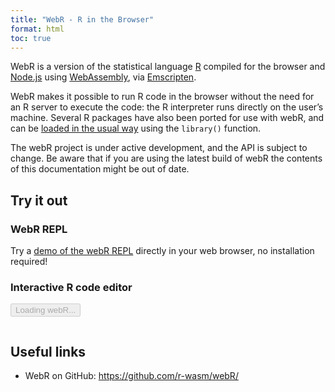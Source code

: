 ```yaml
---
title: "WebR - R in the Browser"
format: html
toc: true
---
```


WebR is a version of the statistical language [R](https://www.r-project.org/) compiled for the browser and [Node.js](https://nodejs.org/en/) using [WebAssembly](https://webassembly.org), via [Emscripten](https://emscripten.org/).

WebR makes it possible to run R code in the browser without the need for an R server to execute the code: the R interpreter runs directly on the user's machine. Several R packages have also been ported for use with webR, and can be [loaded in the usual way](packages.qmd) using the `library()` function.

::: callout-warning
The webR project is under active development, and the API is subject to change. Be aware that if you are using the latest build of webR the contents of this documentation might be out of date.
:::

## Try it out

### WebR REPL

Try a [demo of the webR REPL](https://webr.r-wasm.org/latest/) directly in your web browser, no installation required!

### Interactive R code editor

```{=html}
<button class="btn btn-success btn-sm" disabled type="button" id="runButton">Loading webR...</button>
<div id="editor"></div>
<pre><code id="out"></code></pre>
<link rel="stylesheet" href="https://cdnjs.cloudflare.com/ajax/libs/codemirror/6.65.7/codemirror.min.css">
<script src="https://cdnjs.cloudflare.com/ajax/libs/codemirror/6.65.7/codemirror.min.js"></script>
<script src="https://cdnjs.cloudflare.com/ajax/libs/codemirror/6.65.7/mode/r/r.js"></script>
<script type="module">
  const editor = CodeMirror((elt) => {
    elt.style.border = '1px solid #eee';
    elt.style.height = 'auto';
    document.getElementById('editor').append(elt);
  },{
    value: 'fit <- lm(mpg ~ am, data=mtcars)\nsummary(fit)',
    lineNumbers: true,
    mode: 'r',
    theme: 'light default',
    viewportMargin: Infinity,
  });
  import { WebR } from 'https://webr.r-wasm.org/v0.1.0/webr.mjs';
  const webR = new WebR();
  await webR.init();
  const shelter = await new webR.Shelter();

  async function runR() {
    let code = editor.getValue();
    const result = await shelter.captureR(code, undefined, {
      withAutoprint: true,
      captureStreams: true,
      captureConditions: false
    });
    try {
      const out = result.output.filter(
        evt => evt.type == 'stdout' || evt.type == 'stderr'
      ).map((evt) => evt.data);
      document.getElementById('out').innerText = out.join('\n');
    } finally {
      shelter.purge();
    }
  }
  document.getElementById('runButton').onclick = runR;
  document.getElementById('runButton').innerText = 'Run code';
  document.getElementById('runButton').disabled = false;

</script>
```
## Useful links

-   WebR on GitHub: <https://github.com/r-wasm/webR/>
